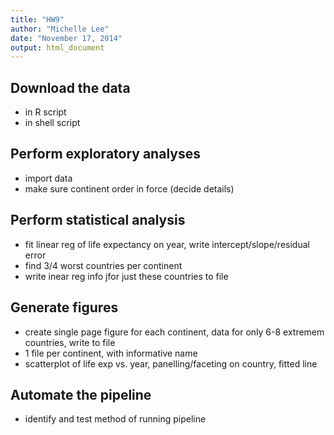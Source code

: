 ```yaml
---
title: "HW9"
author: "Michelle Lee"
date: "November 17, 2014"
output: html_document
---
```


## Download the data
- in R script
- in shell script

## Perform exploratory analyses
- import data
- make sure continent order in force (decide details)


## Perform statistical analysis 
- fit linear reg of life expectancy on year, write intercept/slope/residual error
- find 3/4 worst countries per continent
- write inear reg info jfor just these countries to file


## Generate figures
- create single page figure for each continent, data for only 6-8 extremem countries, write to file
- 1 file per continent, with informative name
- scatterplot of life exp vs. year, panelling/faceting on country, fitted line

## Automate the pipeline 
- identify and test method of running pipeline
